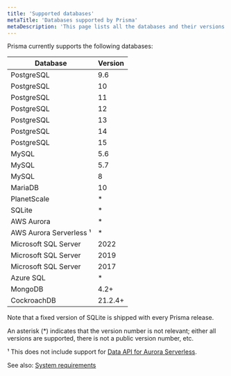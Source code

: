 ```yaml
---
title: 'Supported databases'
metaTitle: 'Databases supported by Prisma'
metaDescription: 'This page lists all the databases and their versions that are supported by Prisma.'
---
```


<TopBlock>

Prisma currently supports the following databases:

| Database                     | Version |
| ---------------------------- | ------- |
| PostgreSQL                   | 9.6     |
| PostgreSQL                   | 10      |
| PostgreSQL                   | 11      |
| PostgreSQL                   | 12      |
| PostgreSQL                   | 13      |
| PostgreSQL                   | 14      |
| PostgreSQL                   | 15      |
| MySQL                        | 5.6     |
| MySQL                        | 5.7     |
| MySQL                        | 8       |
| MariaDB                      | 10      |
| PlanetScale                  | \*      |
| SQLite                       | \*      |
| AWS Aurora                   | \*      |
| AWS Aurora Serverless &sup1; | \*      |
| Microsoft SQL Server         | 2022    |
| Microsoft SQL Server         | 2019    |
| Microsoft SQL Server         | 2017    |
| Azure SQL                    | \*      |
| MongoDB                      | 4.2+    |
| CockroachDB                  | 21.2.4+ |

Note that a fixed version of SQLite is shipped with every Prisma release.

An asterisk (\*) indicates that the version number is not relevant; either all versions are supported, there is not a public version number, etc.

&sup1; This does not include support for [Data API for Aurora Serverless](https://github.com/prisma/prisma/issues/1964).

</TopBlock>

<!--

## Preview

Support for the following databases is available as a Preview:

| Database    | Version |
| ----------- | ------- |
| PlanetScale | \*      |

-->

See also: [System requirements](/reference/system-requirements)
